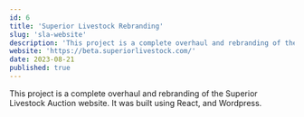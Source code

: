 ```yaml
---
id: 6
title: 'Superior Livestock Rebranding'
slug: 'sla-website'
description: 'This project is a complete overhaul and rebranding of the Superior Livestock Auction website. It was built using React, and Wordpress.'
website: 'https://beta.superiorlivestock.com/'
date: 2023-08-21
published: true
---
```


This project is a complete overhaul and rebranding of the Superior Livestock Auction website. It was built using React, and Wordpress.
